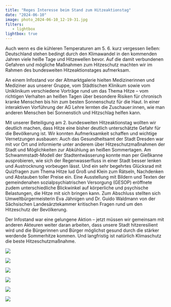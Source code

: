 ```yaml
---
title: "Reges Interesse beim Stand zum Hitzeaktionstag"
date: "2024-06-10"
image: photo_2024-06-10_12-19-31.jpg
filters:
   - lightbox
lightbox: true
---
```


Auch wenn es die kühleren Temperaturen am 5. 6. kurz vergessen ließen: Deutschland stehen bedingt durch den Klimawandel in den kommenden Jahren viele heiße Tage und Hitzewellen bevor. Auf die damit verbundenen Gefahren und mögliche Maßnahmen zum Hitzeschutz machten wir im Rahmen des bundesweiten Hitzeaktionstages aufmerksam. 

An einem Infostand vor der Altmarktgalerie hielten Medizinerinnen und Mediziner aus unserer Gruppe, vom Städtischen Klinikum sowie vom Uniklinikum verschiedene Vorträge rund um das Thema Hitze – vom richtigen Verhalten an heißen Tagen über besondere Risiken für chronisch kranke Menschen bis hin zum besten Sonnenschutz für die Haut. In einer interaktiven Vorführung der AG Lehre lernten die Zuschauer:innen, wie man anderen Menschen bei Sonnenstich und Hitzschlag helfen kann. 

Mit unserer Beteiligung am 2. bundesweiten Hitzeaktionstag wollten wir deutlich machen, dass Hitze eine bisher deutlich unterschätzte Gefahr für die Bevölkerung ist. Wir konnten Aufmerksamkeit schaffen und wichtige Vernetzungen ausbauen: Auch das Gesundheitsamt der Stadt Dresden war mit vor Ort und informierte unter anderem über Hitzeschutzmaßnahmen der Stadt und Möglichkeiten zur Abkühlung an heißen Sommertagen. Am Schwammstadt-Modell der Stadtentwässerung konnte man per Gießkanne ausprobieren, wie sich der Regenwasserfluss in einer Stadt besser lenken und Austrocknung vorbeugen lässt. Und ein sehr begehrtes Glücksrad mit Quizfragen zum Thema Hitze lud Groß und Klein zum Rätseln, Nachdenken und Abstauben toller Preise ein. Eine Ausstellung mit Bildern und Texten der gemeindenahen sozialpsychiatrischen Versorgung (GESOP) eröffnete zudem unterschiedliche Blickwinkel auf körperliche und psychische Belastungen, die Hitze mit sich bringen kann. 
Zum Abschluss stellten sich Umweltbürgermeisterin Eva Jähnigen und Dr. Guido Waldmann von der Sächsischen Landesärztekammer kritischen Fragen rund um den Hitzeschutz der Bevölkerung. 

Der Infostand war eine gelungene Aktion – jetzt müssen wir gemeinsam mit anderen Akteuren weiter daran arbeiten, dass unsere Stadt hitzeresilient wird und die Bürgerinnen und Bürger möglichst gesund durch die stärker werdende Sommerhitze kommen. Und langfristig ist natürlich Klimaschutz die beste Hitzeschutzmaßnahme.


::: {layout="[[1, 1, 1], [1, 1, 1]]"}
![](photo_2024-06-10_12-19-31.jpg){group="hitzeaktionstag"}

![](photo_2024-06-10_12-19-24.jpg){group="hitzeaktionstag"}

![](photo_2024-06-10_12-19-28.jpg){group="hitzeaktionstag"}

![](photo_2024-06-10_12-19-34.jpg){group="hitzeaktionstag"}

![](photo_2024-06-10_12-19-36.jpg){group="hitzeaktionstag"}

![](photo_2024-06-10_12-19-56.jpg){group="hitzeaktionstag"}
:::
